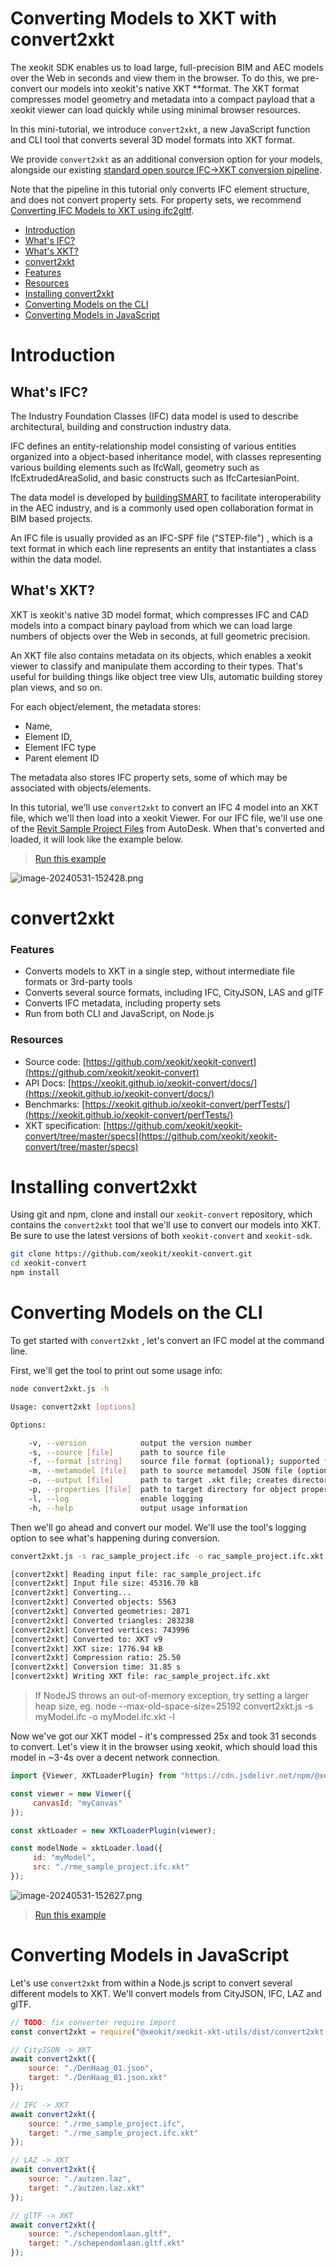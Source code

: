 # Converting Models to XKT with convert2xkt

The xeokit SDK enables us to load large, full-precision BIM and AEC models over the Web in seconds and view them in the browser. To do this, we pre-convert our models into xeokit's native XKT \*\*format. The XKT format compresses model geometry and metadata into a compact payload that a xeokit viewer can load quickly while using minimal browser resources.

In this mini-tutorial, we introduce `convert2xkt`, a new JavaScript function and CLI tool that converts several 3D model formats into XKT format.

We provide `convert2xkt` as an additional conversion option for your models, alongside our existing [standard open source IFC→XKT conversion pipeline](https://www.notion.so/c373e48bc4094ff5b6e5c5700ff580ee?pvs=21).

Note that the pipeline in this tutorial only converts IFC element structure, and does not convert property sets. For property sets, we recommend [Converting IFC Models to XKT using ifc2gltf](/blog/converting-ifc-to-xkt-using-ifc2gltfcxconverter).

- [Introduction](#introduction)
-   [What's IFC?](#whats-ifc)
-   [What's XKT?](#whats-xkt)
- [convert2xkt](#convert2xkt)
-   [Features](#features)
-   [Resources](#resources)
- [Installing convert2xkt](#installing-convert2xkt)
- [Converting Models on the CLI](#converting-models-on-the-cli)
- [Converting Models in JavaScript](#converting-models-in-javascript)

# Introduction

## What's IFC?

The Industry Foundation Classes (IFC) data model is used to describe architectural, building and construction industry data.

IFC defines an entity-relationship model consisting of various entities organized into a object-based inheritance model, with classes representing various building elements such as IfcWall, geometry such as IfcExtrudedAreaSolid, and basic constructs such as IfcCartesianPoint.

The data model is developed by [buildingSMART](https://www.buildingsmart.org/) to facilitate interoperability in the AEC industry, and is a commonly used open collaboration format in BIM based projects.

An IFC file is usually provided as an IFC-SPF file ("STEP-file") , which is a text format in which each line represents an entity that instantiates a class within the data model.

## What's XKT?

XKT is xeokit's native 3D model format, which compresses IFC and CAD models into a compact binary payload from which we can load large numbers of objects over the Web in seconds, at full geometric precision.

An XKT file also contains metadata on its objects, which enables a xeokit viewer to classify and manipulate them according to their types. That's useful for building things like object tree view UIs, automatic building storey plan views, and so on.

For each object/element, the metadata stores:

- Name,
- Element ID,
- Element IFC type
- Parent element ID

The metadata also stores IFC property sets, some of which may be associated with objects/elements.

In this tutorial, we'll use `convert2xkt` to convert an IFC 4 model into an XKT file, which we'll then load into a xeokit Viewer. For our IFC file, we'll use one of the [Revit Sample Project Files](https://knowledge.autodesk.com/support/revit/getting-started/caas/CloudHelp/cloudhelp/2020/ENU/Revit-GetStarted/files/GUID-61EF2F22-3A1F-4317-B925-1E85F138BE88-htm.html) from AutoDesk. When that's converted and loaded, it will look like the example below.


> [Run this example](https://xeokit.github.io/xeokit-sdk/examples/#BIMOffline_XKT_RevitSamples_RAC)

![image-20240531-152428.png](./attachments/image-20240531-152428.png)

# convert2xkt

### Features

- Converts models to XKT in a single step, without intermediate file formats or 3rd-party tools
- Converts several source formats, including IFC, CityJSON, LAS and glTF
- Converts IFC metadata, including property sets
- Run from both CLI and JavaScript, on Node.js

### Resources

- Source code: [https://github.com/xeokit/xeokit-convert](https://github.com/xeokit/xeokit-convert)
- API Docs: [https://xeokit.github.io/xeokit-convert/docs/](https://xeokit.github.io/xeokit-convert/docs/)
- Benchmarks: [https://xeokit.github.io/xeokit-convert/perfTests/](https://xeokit.github.io/xeokit-convert/perfTests/)
- XKT specification: [https://github.com/xeokit/xeokit-convert/tree/master/specs](https://github.com/xeokit/xeokit-convert/tree/master/specs)

# Installing convert2xkt

Using git and npm, clone and install our `xeokit-convert` repository, which contains the `convert2xkt` tool that we'll use to convert our models into XKT. Be sure to use the latest versions of both `xeokit-convert` and `xeokit-sdk`.

```bash
git clone https://github.com/xeokit/xeokit-convert.git
cd xeokit-convert
npm install
```

# Converting Models on the CLI

To get started with `convert2xkt` , let's convert an IFC model at the command line.

First, we'll get the tool to print out some usage info:

```bash
node convert2xkt.js -h

Usage: convert2xkt [options]

Options:

    -v, --version            output the version number
    -s, --source [file]      path to source file
    -f, --format [string]    source file format (optional); supported formats are gltf, ifc, laz, las, pcd, ply, stl and cityjson
    -m, --metamodel [file]   path to source metamodel JSON file (optional)
    -o, --output [file]      path to target .xkt file; creates directories on path automatically if not existing
    -p, --properties [file]  path to target directory for object property files; creates directories on path automatically if not existing
    -l, --log                enable logging
    -h, --help               output usage information
```

Then we'll go ahead and convert our model. We'll use the tool's logging option to see what's happening during conversion.

```bash
convert2xkt.js -s rac_sample_project.ifc -o rac_sample_project.ifc.xkt -l

[convert2xkt] Reading input file: rac_sample_project.ifc
[convert2xkt] Input file size: 45316.70 kB
[convert2xkt] Converting...
[convert2xkt] Converted objects: 5563
[convert2xkt] Converted geometries: 2871
[convert2xkt] Converted triangles: 283238
[convert2xkt] Converted vertices: 743996
[convert2xkt] Converted to: XKT v9
[convert2xkt] XKT size: 1776.94 kB
[convert2xkt] Compression ratio: 25.50
[convert2xkt] Conversion time: 31.85 s
[convert2xkt] Writing XKT file: rac_sample_project.ifc.xkt
```


> If NodeJS throws an out-of-memory exception, try setting a larger heap size, eg. node --max-old-space-size=25192 convert2xkt.js -s myModel.ifc -o myModel.ifc.xkt -l

Now we've got our XKT model - it's compressed 25x and took 31 seconds to convert. Let's view it in the browser using xeokit, which should load this model in ~3-4s over a decent network connection.

```js
import {Viewer, XKTLoaderPlugin} from "https://cdn.jsdelivr.net/npm/@xeokit/xeokit-sdk/dist/xeokit-sdk.es.min.js";

const viewer = new Viewer({
     canvasId: "myCanvas"
});

const xktLoader = new XKTLoaderPlugin(viewer);

const modelNode = xktLoader.load({
     id: "myModel",
     src: "./rme_sample_project.ifc.xkt"
});
```

![image-20240531-152627.png](./attachments/image-20240531-152627.png)


> [Run this example](https://xeokit.github.io/xeokit-sdk/examples/#BIMOffline_XKT_RevitSamples_RAC)

# Converting Models in JavaScript

Let's use `convert2xkt` from within a Node.js script to convert several different models to XKT. We'll convert models from CityJSON, IFC, LAZ and glTF.

```js
// TODO: fix converter require import
const convert2xkt = require("@xeokit/xeokit-xkt-utils/dist/convert2xkt.cjs.js");

// CityJSON -> XKT
await convert2xkt({
    source: "./DenHaag_01.json",
    target: "./DenHaag_01.json.xkt"
});

// IFC -> XKT
await convert2xkt({
    source: "./rme_sample_project.ifc",
    target: "./rme_sample_project.ifc.xkt"
});

// LAZ -> XKT
await convert2xkt({
    source: "./autzen.laz",
    target: "./autzen.laz.xkt"
});

// glTF -> XKT
await convert2xkt({
    source: "./schependomlaan.gltf",
    target: "./schependomlaan.gltf.xkt"
});
```
